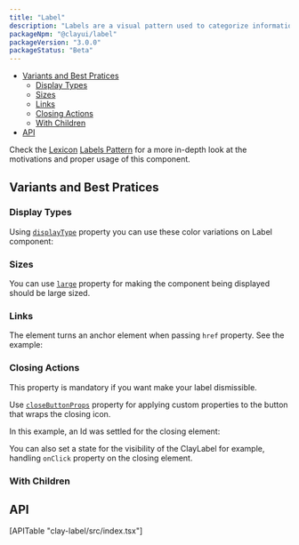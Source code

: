 ```yaml
---
title: "Label"
description: "Labels are a visual pattern used to categorize information providing quick and easy recognition."
packageNpm: "@clayui/label"
packageVersion: "3.0.0"
packageStatus: "Beta"
---
```



<div class="nav-toc">

- [Variants and Best Pratices](#variants-and-best-pratices)
    - [Display Types](#display-types)
    - [Sizes](#sizes)
    - [Links](#links)
    - [Closing Actions](#closing-actions)
    - [With Children](#with-children)
- [API](#api)

</div>

<div class="clay-site-alert alert alert-info">
Check the <a href="https://liferay.design/lexicon/">Lexicon</a> <a href="https://liferay.design/lexicon/core-components/labels/">Labels Pattern</a> for a more in-depth look at the motivations and proper usage of this component.
</div>

## Variants and Best Pratices

### Display Types

Using [`displayType`](#api-displayType) property you can use these color variations on Label component:

<LabelDisplayTypes />

### Sizes

You can use [`large`](#api-large) property for making the component being displayed should be large sized.

<LabelSizes />

### Links

The element turns an anchor element when passing `href` property. See the example:

<LabelLink />

### Closing Actions

<div class="clay-site-alert alert alert-warning">
    This property is mandatory if you want make your label dismissible.
</div>

Use [`closeButtonProps`](#api-closeButtonProps) property for applying custom properties to the button that wraps the closing icon.

In this example, an Id was settled for the closing element:
<LabelClosingActions />

You can also set a state for the visibility of the ClayLabel for example, handling `onClick` property on the closing element.

<Label />

### With Children

<LabelWithChildren />

## API

<div>
    [APITable "clay-label/src/index.tsx"]
</div>
